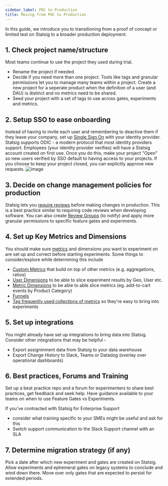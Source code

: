 ```yaml
---
sidebar_label: POC to Production
title: Moving from POC to Production
---
```


In this guide, we introduce you to transitioning from a proof of concept or limited test on Statsig to a broader production deployment. 


## 1. Check project name/structure

Most teams continue to use the project they used during trial. 
- Rename the project if needed.
- Decide if you need more than one project. Tools like tags and granular permissions let you to manage many teams within a project. Create a new project for a seperate product when the definition of a user (and DAU) is distinct and no metrics need to be  shared.
- Seed your project with a set of tags to use across gates, experiments and metrics.

## 2. Setup SSO to ease onboarding

Instead of having to invite each user and remembering to deactive them if they leave your company, set up [Single Sign On](access-management/introduction) with your identity provider. Statsig supports ODIC - a modern protocol that most identity providers support. Employees (your identity provider verifies) will have a Statsig account created on first use. Once you do this, make your project "Open" so new users verified by SSO default to having access to your projects. If you choose to keep your project closed, you can explicitly approve new requests.
![image](https://user-images.githubusercontent.com/31516123/175362892-862d0cf5-012f-484a-8e39-22489011029e.png)


## 3. Decide on change management policies for production

Statsig lets you [require reviews](guides/setting-up-reviews) before making changes in production. This is a best practice similar to requiring code reviews when developing software. You can also create [Review Groups](guides/setting-up-reviews) (to notify) and apply more granular permissions to specific feature gates and experiments.

## 4. Set up Key Metrics and Dimensions

You should make sure [metrics](metrics) and dimensions you want to experiment on are set up and correct before starting experiments. Some things to consider/explore while determining this include
 - [Custom Metrics](metrics/create) that build on top of other metrics (e.g. aggregations, ratios) 
 - [User Dimensions]() to be able to slice experiment results by Geo, User etc.
- [Metric Dimensions](metrics#metric-dimensions) to be able to able slice metrics (eg. add-to-cart events by Product Category)
- [Funnels](metrics/create-user-funnels) 
- [Tag frequently used collections of metrics](metrics/create-metric-tags) so they're easy to bring into experiments

## 5. Set up integrations 

You might already have set up integrations to bring data into Statsig. Consider other integrations that may be helpful - 
- Export assigninment data from Statsig to your data warehouse
- Export Change History to Slack, Teams or Datadog (overlay over operational dashboards)

## 6. Best practices, Forums and Training 

Set up a best practice repo and a forum for experimenters to share best practices, get feedback and seek help. Have guidance available to your teams on when to use Feature Gates vs Experiments. 

If you've contracted with Statsig for Enterprise Support 
- consider what training specific to your SMEs might be useful and ask for this
- Switch support communication to the Slack Support channel with an SLA 

## 7. Determine migration strategy (if any)
Pick a date after which new experiment and gates are created on Statsig. Allow experiments and ephemeral gates on legacy systems to conclude and wind down there. Move over only gates that are expected to persist for extended periods.


